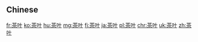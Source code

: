 {{also|茶葉}}
==Chinese==
{{zh-see|茶葉}}

[[fr:茶叶]]
[[ko:茶叶]]
[[hu:茶叶]]
[[mg:茶叶]]
[[fj:茶叶]]
[[ja:茶叶]]
[[pl:茶叶]]
[[chr:茶叶]]
[[uk:茶叶]]
[[zh:茶叶]]